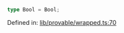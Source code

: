 ```ts
type Bool = Bool;
```

Defined in: [lib/provable/wrapped.ts:70](https://github.com/o1-labs/o1js/blob/df1ff77af12d7cbbed4a6167f02815fad4f0dceb/src/lib/provable/wrapped.ts#L70)
